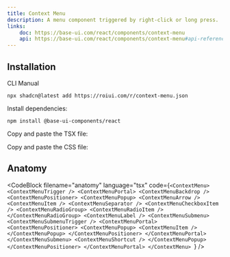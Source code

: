```yaml
---
title: Context Menu
description: A menu component triggered by right-click or long press.
links:
    doc: https://base-ui.com/react/components/context-menu
    api: https://base-ui.com/react/components/context-menu#api-reference
---
```


<ComponentPreview name="context-menu-demo" />

## Installation

<InstallationTabs>

<InstallationTabsList>
    <InstallationTabsTrigger value="cli">CLI</InstallationTabsTrigger>
    <InstallationTabsTrigger value="manual">Manual</InstallationTabsTrigger>
</InstallationTabsList>

<InstallationTabsContent value="cli">

```package-install
npx shadcn@latest add https://roiui.com/r/context-menu.json
```

</InstallationTabsContent>

<InstallationTabsContent value="manual">

Install dependencies:

```package-install
npm install @base-ui-components/react
```

Copy and paste the TSX file:

<ComponentSource
    src="registry/brook/ui/context-menu/context-menu.tsx"
    title="components/ui/context-menu.tsx"
    collapsible={true}
/>

Copy and paste the CSS file:

<ComponentSource
    src="registry/brook/ui/context-menu/context-menu.module.css"
    title="components/ui/context-menu.module.css"
    language="css"
    collapsible={true}
/>

</InstallationTabsContent>

</InstallationTabs>



## Anatomy

<CodeBlock
filename="anatomy"
  language="tsx"
  code={`<ContextMenu>
    <ContextMenuTrigger />
    <ContextMenuPortal>
        <ContextMenuBackdrop />
        <ContextMenuPositioner>
            <ContextMenuPopup>
                <ContextMenuArrow />
                <ContextMenuItem />
                <ContextMenuSeparator />
                <ContextMenuCheckboxItem />
                <ContextMenuRadioGroup>
                    <ContextMenuRadioItem />
                </ContextMenuRadioGroup>
                <ContextMenuLabel />
                <ContextMenuSubmenu>
                    <ContextMenuSubmenuTrigger />
                    <ContextMenuPortal>
                        <ContextMenuPositioner>
                            <ContextMenuPopup>
                                <ContextMenuItem />
                            </ContextMenuPopup>
                        </ContextMenuPositioner>
                    </ContextMenuPortal>
                </ContextMenuSubmenu>
                <ContextMenuShortcut />
            </ContextMenuPopup>
        </ContextMenuPositioner>
    </ContextMenuPortal>
</ContextMenu>
`} />
